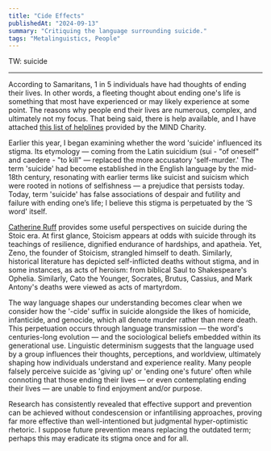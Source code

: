 ```yaml
---
title: "Cide Effects"
publishedAt: "2024-09-13"
summary: "Critiquing the language surrounding suicide."
tags: "Metalinguistics, People"
---
```


TW: suicide

---

According to Samaritans, 1 in 5 individuals have had thoughts of ending their lives. In other words, a fleeting thought about ending one's life is something that most have experienced or may likely experience at some point. The reasons why people end their lives are numerous, complex, and ultimately not my focus. That being said, there is help available, and I have attached [this list of helplines](https://www.mind.org.uk/information-support/guides-to-support-and-services/seeking-help-for-a-mental-health-problem/mental-health-helplines/) provided by the MIND Charity.

Earlier this year, I began examining whether the word 'suicide' influenced its stigma. Its etymology — coming from the Latin suicidium (sui - "of oneself" and caedere - "to kill" — replaced the more accusatory 'self-murder.' The term 'suicide' had become established in the English language by the mid-18th century, resonating with earlier terms like suicist and suicism which were rooted in notions of selfishness — a prejudice that persists today. Today, term 'suicide' has false associations of despair and futility and failure with ending one’s life; I believe this stigma is perpetuated by the ‘S word' itself.

[Catherine Ruff](https://scholarship.richmond.edu/masters-theses/937/) provides some useful perspectives on suicide during the Stoic era. At first glance, Stoicism appears at odds with suicide through its teachings of resilience, dignified endurance of hardships, and apatheia. Yet, Zeno, the founder of Stoicism, strangled himself to death. Similarly, historical literature has depicted self-inflicted deaths without stigma, and in some instances, as acts of heroism: from biblical Saul to Shakespeare's Ophelia. Similarly, Cato the Younger, Socrates, Brutus, Cassius, and Mark Antony's deaths were viewed as acts of martyrdom.

The way language shapes our understanding becomes clear when we consider how the '-cide' suffix in suicide alongside the likes of homicide, infanticide, and genocide, which all denote murder rather than mere death. This perpetuation occurs through language transmission — the word's centuries-long evolution — and the sociological beliefs embedded within its generational use. Linguistic determinism suggests that the language used by a group influences their thoughts, perceptions, and worldview, ultimately shaping how individuals understand and experience reality. Many people falsely perceive suicide as 'giving up' or 'ending one's future' often while connoting that those ending their lives — or even contemplating ending their lives — are unable to find enjoyment and/or purpose.

Research has consistently revealed that effective support and prevention can be achieved without condescension or infantilising approaches, proving far more effective than well-intentioned but judgmental hyper-optimistic rhetoric. I suppose future prevention means replacing the outdated term; perhaps this may eradicate its stigma once and for all.
